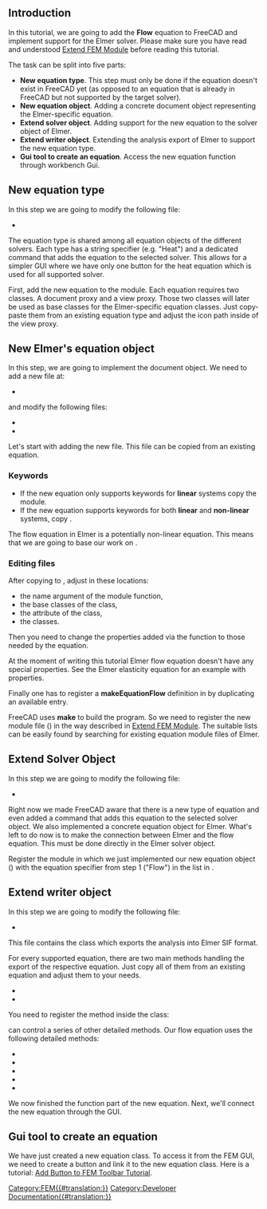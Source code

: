 <languages/>
<translate>

<!--T:1-->
{{TutorialInfo
|Topic=Add FEM Equation
|Level=Advanced
|Time=1 day
|Author=[[User:JohnWang|JohnWang]]
|FCVersion=0.19
}}

== Introduction == <!--T:28-->

<!--T:2-->
In this tutorial, we are going to add the '''Flow''' equation to FreeCAD and implement support for the Elmer solver. Please make sure you have read and understood [[Extend_FEM_Module|Extend FEM Module]] before reading this tutorial.

<!--T:3-->
The task can be split into five parts:
* '''New equation type'''. This step must only be done if the equation doesn't exist in FreeCAD yet (as opposed to an equation that is already in FreeCAD but not supported by the target solver). 
* '''New equation object'''. Adding a concrete document object representing the Elmer-specific equation.
* '''Extend solver object'''. Adding support for the new equation to the solver object of Elmer. 
* '''Extend writer object'''. Extending the analysis export of Elmer to support the new equation type.
* '''Gui tool to create an equation'''. Access the new equation function through workbench Gui.

== New equation type == <!--T:4-->

<!--T:29-->
In this step we are going to modify the following file:

</translate>
* {{FileName|src/Mod/Fem/femsolver/equationbase.py}}
<translate>

<!--T:30-->
The equation type is shared among all equation objects of the different solvers. Each type has a string specifier (e.g. "Heat") and a dedicated command that adds the equation to the selected solver. This allows for a simpler GUI where we have only one button for the heat equation which is used for all supported solver.

<!--T:31-->
First, add the new equation to the {{Incode|equationbase.py}} module. Each equation requires two classes. A document proxy and a view proxy. Those two classes will later be used as base classes for the Elmer-specific equation classes. Just copy-paste them from an existing equation type and adjust the icon path inside {{Incode|getIcon(self)}} of the view proxy.

</translate>
{{Code|code=
class FlowProxy(BaseProxy):
    pass

class FlowViewProxy(BaseViewProxy):
    def getIcon(self):
        return ":/icons/FEM_EquationFlow.svg"
}}
<translate>

== New Elmer's equation object == <!--T:12-->

<!--T:13-->
In this step, we are going to implement the document object. We need to add a new {{Incode|flow.py}} file at:

</translate>
* {{FileName|src/Mod/Fem/femsolver/elmer/equations/flow.py}}
<translate>

<!--T:14-->
and modify the following files:

</translate>
* {{FileName|src/Mod/Fem/ObjectsFem.py}}
* {{FileName|src/Mod/Fem/CMakeLists.txt}}
<translate>

<!--T:15-->
Let's start with adding the new {{Incode|flow.py}} file. This file can be copied from an existing equation.

=== Keywords === <!--T:32-->

<!--T:33-->
* If the new equation only supports keywords for '''linear''' systems copy the {{Incode|femsolver/elmer/equations/elasticity.py}} module. 
* If the new equation supports keywords for both '''linear''' and '''non-linear''' systems, copy {{Incode|femsolver/elmer/equations/heat.py}}. 

<!--T:34-->
The flow equation in Elmer is a potentially non-linear equation. This means that we are going to base our work on {{Incode|heat.py}}.

=== Editing files === <!--T:35-->

<!--T:16-->
After copying {{Incode|heat.py}} to {{Incode|flow.py}}, adjust {{Incode|flow.py}} in these locations:
* the name argument of the {{Incode|create}} module function, 
* the base classes of the {{Incode|Proxy}} class,
* the {{Incode|Type}} attribute of the {{Incode|Proxy}} class, 
* the {{Incode|ViewProxy}} classes.

</translate>
{{Code|code=
def create(doc, name="'''Flow'''"):
    return femutils.createObject(
        doc, name, Proxy, ViewProxy)

class Proxy(nonlinear.Proxy, equationbase.'''Flow'''Proxy):

    Type = "Fem::EquationElmer'''Flow'''"

    def __init__(self, obj):
        super(Proxy, self).__init__(obj)
        obj.Priority = 10

class ViewProxy(nonlinear.ViewProxy, equationbase.'''Flow'''ViewProxy):
    pass
}}
<translate>

<!--T:36-->
Then you need to change the properties added via the {{Incode|obj.addProperty(..)}} function to those needed by the equation.

<!--T:17-->
At the moment of writing this tutorial Elmer flow equation doesn't have any special properties. See the Elmer elasticity equation for an example with properties.

<!--T:27-->
Finally one has to register a '''makeEquationFlow''' definition in {{Incode|src/Mod/Fem/ObjectsFem.py}} by duplicating an available entry.

<!--T:18-->
FreeCAD uses '''make''' to build the program. So we need to register the new module file ({{Incode|flow.py}}) in {{Incode|src/Mod/Fem/CMakeLists.txt}} the way described in [https://www.freecadweb.org/wiki/Extend_FEM_Module Extend FEM Module]. The suitable lists can be easily found by searching for existing equation module files of Elmer.

== Extend Solver Object == <!--T:19-->

<!--T:20-->
In this step we are going to modify the following file:

</translate>
* {{FileName|src/Mod/Fem/femsolver/elmer/solver.py}}
<translate>

<!--T:21-->
Right now we made FreeCAD aware that there is a new type of equation and even added a command that adds this equation to the selected solver object. We also implemented a concrete equation object for Elmer. What's left to do now is to make the connection between Elmer and the flow equation. This must be done directly in the Elmer solver object.

<!--T:22-->
Register the module in which we just implemented our new equation object ({{Incode|flow.py}}) with the equation specifier from step 1 ("Flow") in the {{Incode|_EQUATIONS}} list in {{Incode|elmer/solver.py}}.

</translate>
{{Code|code=
from .equations import electrostatic
+from .equations import flow

...

_EQUATIONS = {
    "Heat": heat,
    "Elasticity": elasticity,
+    "Flow": flow,
}
}}
<translate>

== Extend writer object == <!--T:23-->

<!--T:24-->
In this step we are going to modify the following file:

</translate>
* {{FileName|src/Mod/Fem/femsolver/elmer/writer.py}}
<translate>

<!--T:25-->
This file contains the {{Incode|Writer}} class which exports the analysis into Elmer SIF format.

<!--T:26-->
For every supported equation, there are two main methods handling the export of the respective equation. Just copy all of them from an existing equation and adjust them to your needs.

</translate>
* {{Incode|_getFlowSolver}}
* {{Incode|_handleFlow}}
<translate>

<!--T:37-->
You need to register the {{Incode|_handleFlow}} method inside the {{Incode|Writer}} class:

</translate>
{{Code|code=
class Writer(object):
...
    def write(self):
...
        self._handleFlow()

...

}}
<translate>

<!--T:38-->
{{Incode|_handleFlow}} can control a series of other detailed methods. Our flow equation uses the following detailed methods:

</translate>
* {{Incode|_handleFlowConstants}}
* {{Incode|_handleFlowMaterial}}
* {{Incode|_handleFlowInitialVelocity}}
* {{Incode|_handleFlowBndConditions}}
* {{Incode|_handleFlowEquation}}
<translate>

<!--T:39-->
We now finished the function part of the new equation. Next, we'll connect the new equation through the GUI.

== Gui tool to create an equation == <!--T:40-->

<!--T:41-->
We have just created a new equation class. To access it from the FEM GUI, we need to create a button and link it to the new equation class. Here is a tutorial: [[Add_Button_to_FEM_Toolbar_Tutorial|Add Button to FEM Toolbar Tutorial]].

</translate>
[[Category:FEM{{#translation:}}]]
[[Category:Developer Documentation{{#translation:}}]]